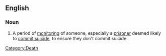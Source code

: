==English==

===Noun===
{{en-noun|sg=[[suicide]] [[watch]]|pl=suicide watches}}

# A period of [[monitor]]ing of someone, especially a [[prisoner]] deemed likely to [[commit suicide]], to ensure they don't commit suicide.

[[Category:Death]]